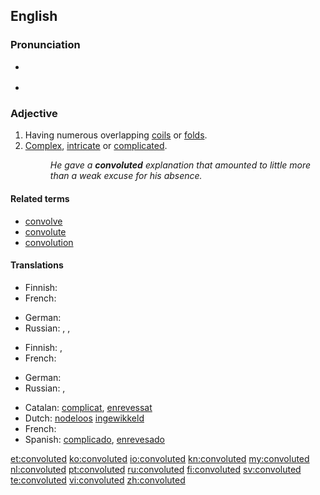==English==

===Pronunciation===
* {{a|US}} {{IPA|/ˈkɑːnvəˌluːtəd/}}
* {{audio|en-us-convoluted.ogg|Audio (US)}}

===Adjective===
{{en-adj}}

# Having numerous overlapping [[coils]] or [[folds]].
# [[complex|Complex]], [[intricate]] or [[complicated]].
#: ''He gave a '''convoluted''' explanation that amounted to little more than a weak excuse for his absence.''

====Related terms====
* [[convolve]]
* [[convolute]]
* [[convolution]]

====Translations====
{{trans-top|having numerous overlapping coils}}
* Finnish: {{t-|fi|kierteinen}}
* French: {{t+|fr|convoluté}}
{{trans-mid}}
* German: {{t+|de|gewunden}}
* Russian: {{t+|ru|извилистый|tr=izvílistyj|sc=Cyrl}}, {{t+|ru|витой|tr=vitój|sc=Cyrl}}, {{t+|ru|кручёный|tr=kručónyj|sc=Cyrl}}
{{trans-bottom}}
{{trans-top|complex}}
* Finnish: {{t-|fi|monimutkainen}}, {{t+|fi|mutkikas}}
* French: {{t+|fr|compliqué}}
{{trans-mid}}
* German: {{t+|de|verwickelt}}
* Russian: {{t+|ru|запутанный|tr=zapútannyj|sc=Cyrl}}, {{t+|ru|сложный|tr=slóžnyj|sc=Cyrl}}
{{trans-bottom}}
* Catalan: [[complicat]], [[enrevessat]]
* Dutch: [[nodeloos]] [[ingewikkeld]]
* French: {{t+|fr|alambiqué}}
* Spanish: [[complicado]], [[enrevesado]]

[[et:convoluted]]
[[ko:convoluted]]
[[io:convoluted]]
[[kn:convoluted]]
[[my:convoluted]]
[[nl:convoluted]]
[[pt:convoluted]]
[[ru:convoluted]]
[[fi:convoluted]]
[[sv:convoluted]]
[[te:convoluted]]
[[vi:convoluted]]
[[zh:convoluted]]